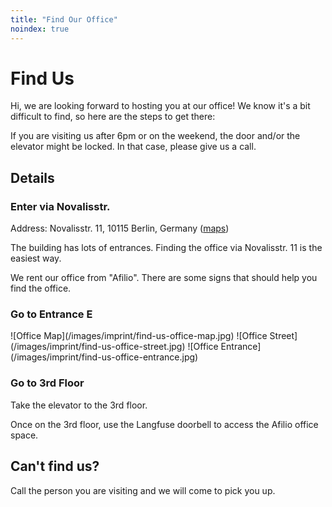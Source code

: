 ```yaml
---
title: "Find Our Office"
noindex: true
---
```



# Find Us

Hi, we are looking forward to hosting you at our office! We know it's a bit difficult to find, so here are the steps to get there:

<Callout type="warning">
  If you are visiting us after 6pm or on the weekend, the door and/or the
  elevator might be locked. In that case, please give us a call.
</Callout>

## Details

<Steps>

### Enter via Novalisstr.

Address: Novalisstr. 11, 10115 Berlin, Germany ([maps](https://maps.app.goo.gl/MT7Ebopv6mBd6rCRA))

The building has lots of entrances. Finding the office via Novalisstr. 11 is the easiest way.

We rent our office from "Afilio". There are some signs that should help you find the office.

### Go to Entrance E

<Frame>![Office Map](/images/imprint/find-us-office-map.jpg)</Frame>

<Frame>![Office Street](/images/imprint/find-us-office-street.jpg)</Frame>

<Frame>![Office Entrance](/images/imprint/find-us-office-entrance.jpg)</Frame>

### Go to 3rd Floor

Take the elevator to the 3rd floor.

Once on the 3rd floor, use the Langfuse doorbell to access the Afilio office space.

</Steps>

## Can't find us?

Call the person you are visiting and we will come to pick you up.

